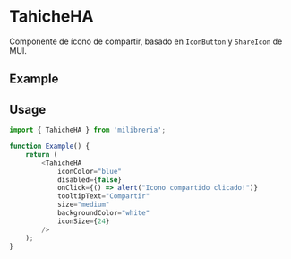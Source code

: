 
<Meta title="TahicheHA" of={TahicheHAStory} />

# TahicheHA
Componente de ícono de compartir, basado en `IconButton` y `ShareIcon` de MUI.

## Example

<Canvas>
    <TahicheHAStory.Primary />
</Canvas>

## Usage

```ts
import { TahicheHA } from 'milibreria';

function Example() {
    return (
        <TahicheHA
            iconColor="blue"
            disabled={false}
            onClick={() => alert("Icono compartido clicado!")}
            tooltipText="Compartir"
            size="medium"
            backgroundColor="white"
            iconSize={24}
        />
    );
}
